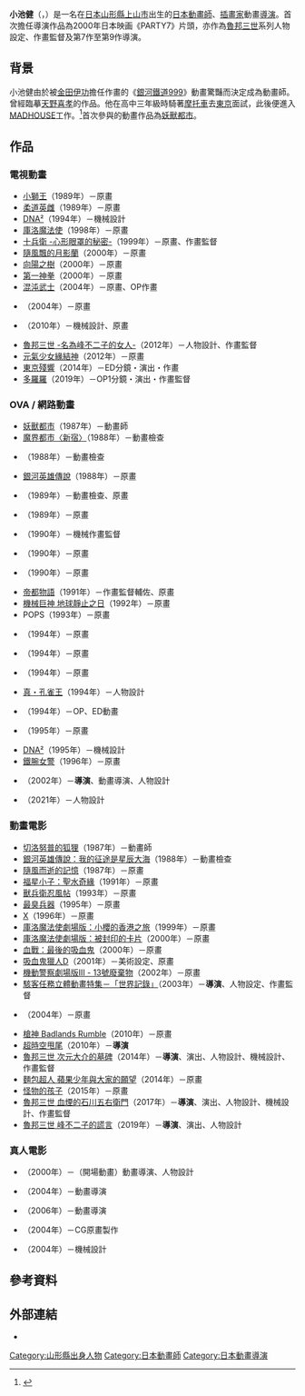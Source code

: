 {{Expand language|1=ja|time=2020-11-12T10:51:52+00:00}}
'''小池健'''（{{lang-ja|小池 健，こいけ たけし}}，{{bd|1968年|1月26日|}}）是一名在[[日本|日本]][[山形縣|山形縣]][[上山市|上山市]]出生的[[日本|日本]][[動畫師|動畫師]]、[[插畫家|插畫家]]動畫[[導演|導演]]。首次擔任導演作品為2000年日本映画《PARTY7》片頭，亦作為[[魯邦三世|魯邦三世]]系列人物設定、作畫監督及第7作至第9作導演。

==背景==
小池健由於被[[金田伊功|金田伊功]]擔任作畫的《[[銀河鐵道999|銀河鐵道999]]》動畫驚豔而決定成為動畫師。曾經臨摹[[天野喜孝|天野喜孝]]的作品。他在高中三年級時騎著[[摩托車|摩托車]]去[[東京|東京]]面試，此後便進入[[MADHOUSE|MADHOUSE]]工作。<ref>{{cite news |title=animator interview 小池健（１） |url=http://www.style.fm/as/01_talk/koike01.shtml |accessdate=2021-08-16 |publisher={{tsl|ja|アニメスタイル|WEBアニメスタイル}} |date=2002-06-12 |archive-date=2018-10-03 |archive-url=https://web.archive.org/web/20181003090345/http://www.style.fm/as/01_talk/koike01.shtml |dead-url=no }}</ref>首次參與的動畫作品為[[妖獸都市_(1987年動畫電影)|妖獸都市]]。

==作品==
===電視動畫===
*[[小獅王|小獅王]]（1989年）－原畫
*[[柔道英雌|柔道英雌]]（1989年）－原畫
*[[DNA²|DNA²]]（1994年）－機械設計
*[[庫洛魔法使|庫洛魔法使]]（1998年）－原畫
*[[十兵衛|十兵衛 -心形眼罩的秘密-]]（1999年）－原畫、作畫監督
*[[隨風飄的月影蘭|隨風飄的月影蘭]]（2000年）－原畫
*[[向陽之樹|向陽之樹]]（2000年）－原畫
*[[第一神拳|第一神拳]]（2000年）－原畫
*[[混沌武士|混沌武士]]（2004年）－原畫、OP作畫
*{{tsl|ja|TEXHNOLYZE|機魂末世錄}}（2004年）－原畫
*{{tsl|ja|アイアンマン (2010年のアニメ)|鋼鐵人（日本動畫）}}（2010年）－機械設計、原畫
*[[魯邦三世_-名為峰不二子的女人-|魯邦三世 -名為峰不二子的女人-]]（2012年）－人物設計、作畫監督
*[[元氣少女緣結神|元氣少女緣結神]]（2012年）－原畫
*[[東京殘響|東京殘響]]（2014年）－ED分鏡・演出・作畫
*[[多羅羅|多羅羅]]（2019年）－OP1分鏡・演出・作畫監督

===OVA / 網路動畫===
*[[妖獸都市_(1987年動畫電影)|妖獸都市]]（1987年）－動畫師
*[[魔界都市〈新宿〉|魔界都市〈新宿〉]]（1988年）－動畫檢查
*{{tsl|ja|悪魔の花嫁|惡魔的新娘}}（1988年）－動畫檢查
*[[銀河英雄傳說#動畫|銀河英雄傳說]]（1988年）－原畫
*{{tsl|ja|ゴクウ|午夜之眼}}（1989年）－動畫檢查、原畫
*{{tsl|ja|ゴクウ|午夜之眼2}}（1989年）－原畫
*{{tsl|ja|電脳都市OEDO808|機動刑事808}}（1990年）－機械作畫監督
*{{tsl|ja|敵は海賊〜猫たちの饗宴〜|敌人是海盗 猫们的飨宴}}（1990年）－原畫
*{{tsl|ja|NINETEEN 19}}（1990年）－原畫
*[[帝都物語|帝都物語]]（1991年）－作畫監督輔佐、原畫
*[[機械巨神_地球靜止之日|機械巨神 地球靜止之日]]（1992年）－原畫
*POPS（1993年）－原畫
*{{tsl|ja|CLAMP IN WONDERLAND}}（1994年）－原畫
*{{tsl|ja|戦場まんがシリーズ|THE COCKPIT（戰地啟示錄）}}（1994年）－原畫
*{{tsl|ja|ダークサイド・ブルース|黑暗邊緣}}（1994年）－原畫
*[[孔雀王#真・孔雀王|真・孔雀王]]（1994年）－人物設計
*{{tsl|ja|おいら宇宙の探鉱夫|宇宙采矿夫}}（1994年）－OP、ED動畫
*{{tsl|ja|バイオ・ハンター|生化獵人}}（1995年）－原畫
*[[DNA²|DNA²]]（1995年）－機械設計
*[[鐵腕女警|鐵腕女警]]（1996年）－原畫
*{{tsl|ja|TRAVA FIST PLANET|拉瓦拳星球}}（2002年）－'''導演'''、動畫導演、人物設計
*{{tsl|en|Yasuke (TV series)|武士彌助}}（2021年）－人物設計

===動畫電影===
*[[切洛努普的狐狸|切洛努普的狐狸]]（1987年）－動畫師
*[[銀河英雄傳說#劇場版|銀河英雄傳說：我的征途是星辰大海]]（1988年）－動畫檢查
*[[隨風而逝的記憶|隨風而逝的記憶]]（1987年）－原畫
*[[福星小子#劇場版|福星小子：聖水奇緣]]（1991年）－原畫
*[[獸兵衛忍風帖|獸兵衛忍風帖]]（1993年）－原畫
*[[最臭兵器|最臭兵器]]（1995年）－原畫
*[[X_(漫畫)|X]]（1996年）－原畫
*[[庫洛魔法使劇場版：小櫻的香港之旅|庫洛魔法使劇場版：小櫻的香港之旅]]（1999年）－原畫
*[[百變小櫻#動畫電影|庫洛魔法使劇場版：被封印的卡片]]（2000年）－原畫
*[[血戰：最後的吸血鬼|血戰：最後的吸血鬼]]（2000年）－原畫
*[[吸血鬼獵人D|吸血鬼獵人D]]（2001年）－美術設定、原畫
*[[機動警察#動畫電影|機動警察劇場版Ⅲ - 13號廢棄物]]（2002年）－原畫
*[[駭客任務立體動畫特集|駭客任務立體動畫特集－「世界記錄」]]（2003年）－'''導演'''、人物設定、作畫監督
*{{tsl|ja|DEAD LEAVES}}（2004年）－原畫
*[[槍神Trigun|槍神 Badlands Rumble]]（2010年）－原畫
*[[超時空甩尾|超時空甩尾]]（2010年）－'''導演'''
*[[魯邦三世|魯邦三世 次元大介的墓碑]]（2014年）－'''導演'''、演出、人物設計、機械設計、作畫監督
*[[麵包超人#動畫電影|麵包超人 蘋果少年與大家的願望]]（2014年）－原畫
*[[怪物的孩子|怪物的孩子]]（2015年）－原畫
*[[魯邦三世|魯邦三世 血煙的石川五右衛門]]（2017年）－'''導演'''、演出、人物設計、機械設計、作畫監督
*[[魯邦三世|魯邦三世 峰不二子的謊言]]（2019年）－'''導演'''、演出、人物設計

===真人電影===
*{{tsl|ja|PARTY7}}（2000年）－（開場動畫）動畫導演、人物設計
*{{tsl|ja|茶の味|茶之味}} （2004年）－動畫導演
*{{tsl|ja|ナイスの森〜The First Contact〜|無厘頭森林之第一次接觸}} （2006年）－動畫導演
*{{tsl|ja|スマグラー|搬運你的未來}} （2004年）－CG原畫製作
*{{tsl|ja|トラベラーズ 次元警察|Travelers 次元警察}} （2004年）－機械設計

==參考資料==
{{Reflist}}

==外部連結==
* {{Twitter|koiketakeshi}}

{{normdaten}}
{{DEFAULTSORT:koike takeshi}}
[[Category:山形縣出身人物|Category:山形縣出身人物]]
[[Category:日本動畫師|Category:日本動畫師]]
[[Category:日本動畫導演|Category:日本動畫導演]]